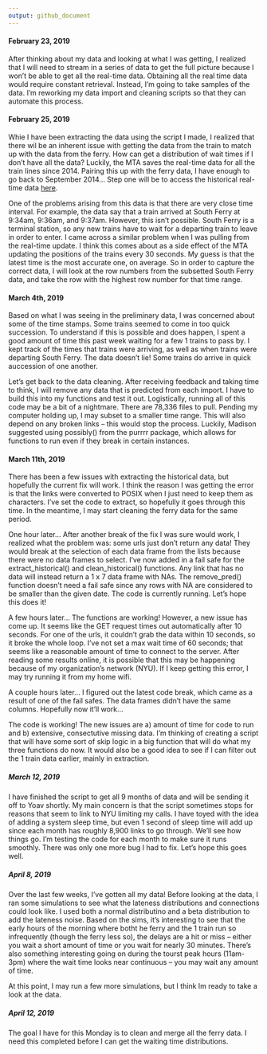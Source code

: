 ```yaml
---
output: github_document
---
```



#### February 23, 2019

After thinking about my data and looking at what I was getting, I realized that I will need to stream in a series of data to get the full picture because I won't be able to get all the real-time data. Obtaining all the real time data would require constant retrieval. Instead, I'm going to take samples of the data. I'm reworking my data import and cleaning scripts so that they can automate this process. 

#### February 25, 2019

Whie I have been extracting the data using the script I made, I realized that there wil be an inherent issue with getting the data from the train to match up with the data from the ferry. How can get a distribution of wait times if I don't have all the data? Luckily, the MTA saves the real-time data for all the train lines since 2014. Pairing this up with the ferry data, I have enough to go back to September 2014... Step one will be to access the historical real-time data [here](http://web.mta.info/developers/MTA-Subway-Time-historical-data.html).

One of the problems arising from this data is that there are very close time interval. For example, the data say that a train arrived at South Ferry at 9:34am, 9:36am, and 9:37am. However, this isn't possible. South Ferry is a terminal station, so any new trains have to wait for a departing train to leave in order to enter. I came across a similar problem when I was pulling from the real-time update. I think this comes about as a side effect of the MTA updating the positions of the trains every 30 seconds. My guess is that the latest time is the most accurate one, on average. So in order to capture the correct data, I will look at the row numbers from the subsetted South Ferry data, and take the row with the highest row number for that time range.

#### March 4th, 2019

Based on what I was seeing in the preliminary data, I was concerned about some of the time stamps. Some trains  seemed to come in too quick succession. To understand if this is possible and does happen, I spent a good amount of time this past week waiting for a few 1 trains to pass by.  I kept track of the times that trains were arriving, as well as when trains were departing South Ferry. The data doesn't lie! Some trains do arrive in quick auccession of one another. 

Let's get back to the data cleaning. After receiving feedback and taking time to think, I will remove any data that is predicted from each import. I have to build this into my functions and test it out. Logistically, running all of this code may be a bit of a nightmare. There are 78,336 files to pull. Pending my computer holding up, I may subset to a smaller time range. This will also depend on any broken links -- this would stop the process. Luckily, Madison suggested using possibly() from the purrrr package, which allows for functions to run even if they break in certain instances.

#### March 11th, 2019

There has been a few issues with extracting the historical data, but hopefully the current fix will work. I think the reason I was getting the error is that the links were converted to POSIX when I just need to keep them as characters. I've set the code to extract, so hopefully it goes through this time. In the meantime, I may start cleaning the ferry data for the same period.

One hour later... After another break of the fix I was sure would work, I realized what the problem was: some urls just don't return any data! They would break at the selection of each data frame from the lists because there were no data frames to select. I've now added in a fail safe for the extract_historical() and clean_historical() functions. Any link that has no data will instead return a 1 x 7 data frame with NAs. The remove_pred() function doesn't need a fail safe since any rows with NA are considered to be smaller than the given date. The code is currently running. Let's hope this does it! 

A few hours later... The functions are working! However, a new issue has come up. It seems like the GET request times out automatically after 10 seconds. For one of the urls, it couldn't grab the data within 10 seconds, so it broke the whole loop. I've not set a max wait time of 60 seconds; that seems like a reasonable amount of time to connect to the server. After reading some results online, it is possible that this may be happening because of my organization's network (NYU). If I keep getting this error, I may try running it from my home wifi.

A couple hours later... I figured out the latest code break, which came as a result of one of the fail safes. The data frames didn't have the same columns. Hopefully now it'll work...


The code is working! The new issues are a) amount of time for code to run and b) extensive, consectutive missing data. I'm thinking of creating a script that will have some sort of skip logic in a big function that will do what my three functions do now. It would also be a good idea to see if I can filter out the 1 train data earlier, mainly in extraction. 

##### March 12, 2019

I have finished the script to get all 9 months of data and will be sending it off to Yoav shortly. My main concern is that the script sometimes stops for reasons that seem to link to NYU limiting my calls. I have toyed with the idea of adding a system sleep time, but even 1 second of sleep time will add up since each month has roughly 8,900 links to go through. We'll see how things go. I'm testing the code for each month to make sure it runs smoothly. There was only one more bug I had to fix. Let's hope this goes well.

##### April 8, 2019

Over the last few weeks, I've gotten all my data! Before looking at the data, I ran some simulations to see what the lateness distributions and connections could look like. I used both a normal distributino and a beta distribution to add the lateness noise. Based on the sims, it's interesting to see that the early hours of the morning where botht he ferry and the 1 train run so infrequently (though the ferry less so), the delays are a hit or miss -- either you wait a short amount of time or you wait for nearly 30 minutes. There's also something interesting going on during the tourst peak hours (11am-3pm) where the wait time looks near continuous -- you may wait any amount of time. 

At this point, I may run a few more simulations, but I think Im ready to take a look at the data. 

##### April 12, 2019

The goal I have for this Monday is to clean and merge all the ferry data. I need this completed before I can get the waiting time distributions.
